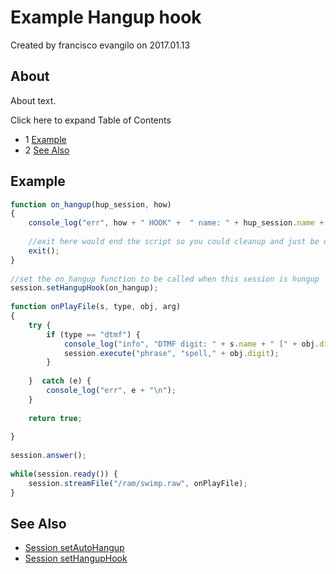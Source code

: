 
# Example Hangup hook 

 Created by  francisco evangilo on 2017.01.13

## About

About text.

Click here to expand Table of Contents

* 1 [Example](#example)
* 2 [See Also](#example)

## Example

```js
function on_hangup(hup_session, how)                                                                                                                            
{                                                                                                                                                               
    console_log("err", how + " HOOK" +  " name: " + hup_session.name + " cause: " + hup_session.cause + "\n");                                                  
                                                                                                                                                                
    //exit here would end the script so you could cleanup and just be done                                                                                      
    exit();                                                                                                                                                     
}                                                                                                                                                               
                                                                                                                                                                
//set the on_hangup function to be called when this session is hungup                                                                                           
session.setHangupHook(on_hangup);                                                                                                                               
                                                                                                                                                                
function onPlayFile(s, type, obj, arg)                                                                                                                          
{                                                                                                                                                               
    try {                                                                                                                                                       
        if (type == "dtmf") {                                                                                                                                   
            console_log("info", "DTMF digit: " + s.name + " [" + obj.digit + "] len [" + obj.duration + "]\n\n");                                               
            session.execute("phrase", "spell," + obj.digit);                                                                                                    
        }                                                                                                                                                       
                                                                                                                                                                
    }  catch (e) {                                                                                                                                              
        console_log("err", e + "\n");                                                                                                                           
    }                                                                                                                                                           
                                                                                                                                                                
    return true;                                                                                                                                                
                                                                                                                                                                
}                                                                                                                                                               
                                                                                                                                                                
session.answer();                                                                                                                                               
                                                                                                                                                                
while(session.ready()) {                                                                                                                                        
    session.streamFile("/ram/swimp.raw", onPlayFile);                                                                                                           
}                          
```

## See Also

* [Session setAutoHangup](../Client-and-Developer-Interfaces/JavaScript/Session/Session_setAutoHangup_13174123.mdx#about)
* [Session setHangupHook](../Client-and-Developer-Interfaces/JavaScript/Session/Session-setHangupHook_13174144.mdx#about)

  

